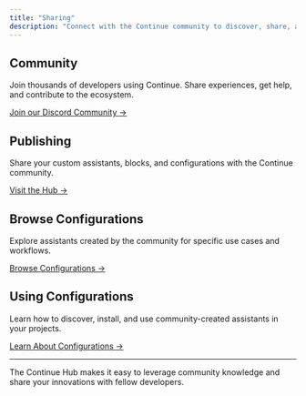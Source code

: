 ```yaml
---
title: "Sharing"
description: "Connect with the Continue community to discover, share, and collaborate on AI development tools."
---
```


## Community

Join thousands of developers using Continue. Share experiences, get help, and contribute to the ecosystem.

[Join our Discord Community →](https://discord.gg/vapESyrFmJ)

## Publishing

Share your custom assistants, blocks, and configurations with the Continue community.

[Visit the Hub →](https://hub.continue.dev)

## Browse Configurations

Explore assistants created by the community for specific use cases and workflows.

[Browse Configurations →](https://hub.continue.dev)

## Using Configurations

Learn how to discover, install, and use community-created assistants in your projects.

[Learn About Configurations →](/hub/configs/intro)

---

The Continue Hub makes it easy to leverage community knowledge and share your innovations with fellow developers.
